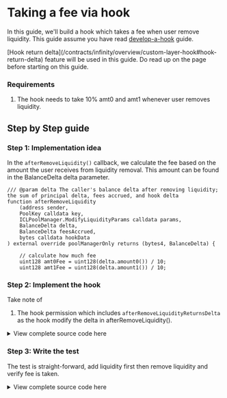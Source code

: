 

# Taking a fee via hook

In this guide, we'll build a hook which takes a fee when user remove liquidity. This guide assume you have read [develop-a-hook](/contracts/infinity/guides/develop-a-hook) guide.

<Callout type="info">
[Hook return delta](/contracts/infinity/overview/custom-layer-hook#hook-return-delta) feature will be used in this guide. Do read up on the page before starting on this guide.
</Callout>

### Requirements

1. The hook needs to take 10% amt0 and amt1 whenever user removes liquidity. 

## Step by Step guide

### Step 1: Implementation idea

In the `afterRemoveLiquidity()` callback, we calculate the fee based on the amount the user receives from liquidity removal. This amount can be found in the BalanceDelta delta parameter.

```solidity
/// @param delta The caller's balance delta after removing liquidity; the sum of principal delta, fees accrued, and hook delta
function afterRemoveLiquidity
    (address sender,
    PoolKey calldata key,
    ICLPoolManager.ModifyLiquidityParams calldata params,
    BalanceDelta delta,
    BalanceDelta feesAccrued,
    bytes calldata hookData
) external override poolManagerOnly returns (bytes4, BalanceDelta) {

    // calculate how much fee
    uint128 amt0Fee = uint128(delta.amount0()) / 10;
    uint128 amt1Fee = uint128(delta.amount1()) / 10;
```

### Step 2: Implement the hook

Take note of 

1. The hook permission which includes `afterRemoveLiquidityReturnsDelta` as the hook modify the delta in afterRemoveLiquidity().

<details>
    <summary> View complete source code here </summary>

```solidity [src/pool-cl/LiquidityRemovalFeeHook.sol]
// [!include ~/snippets/LiquidityRemovalFeeHook.sol]
```
</details>


### Step 3: Write the test 

The test is straight-forward, add liquidity first then remove liquidity and verify fee is taken.

<details>
    <summary> View complete source code here </summary>

```solidity [src/pool-cl/LiquidityRemovalFeeHook.t.sol]
// [!include ~/snippets/LiquidityRemovalFeeHook.t.sol]
```
</details>
